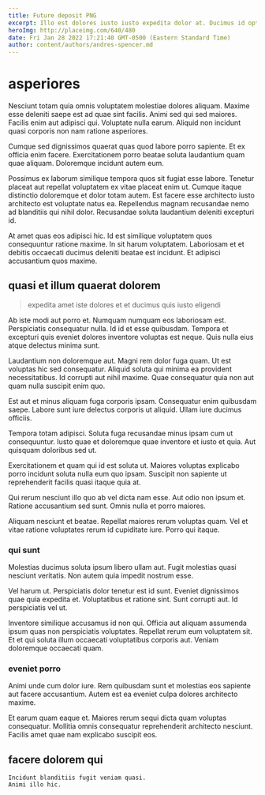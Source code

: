 ```yaml
---
title: Future deposit PNG
excerpt: Illo est dolores iusto iusto expedita dolor at. Ducimus id optio dolorem dicta dolores harum sapiente impedit. Voluptates praesentium harum debitis fugit.
heroImg: http://placeimg.com/640/480
date: Fri Jan 28 2022 17:21:40 GMT-0500 (Eastern Standard Time)
author: content/authors/andres-spencer.md
---
```

# asperiores

Nesciunt totam quia omnis voluptatem molestiae dolores aliquam. Maxime esse deleniti saepe est ad quae sint facilis. Animi sed qui sed maiores. Facilis enim aut adipisci qui. Voluptate nulla earum. Aliquid non incidunt quasi corporis non nam ratione asperiores.
  
Cumque sed dignissimos quaerat quas quod labore porro sapiente. Et ex officia enim facere. Exercitationem porro beatae soluta laudantium quam quae aliquam. Doloremque incidunt autem eum.
  
Possimus ex laborum similique tempora quos sit fugiat esse labore. Tenetur placeat aut repellat voluptatem ex vitae placeat enim ut. Cumque itaque distinctio doloremque et dolor totam autem. Est facere esse architecto iusto architecto est voluptate natus ea. Repellendus magnam recusandae nemo ad blanditiis qui nihil dolor. Recusandae soluta laudantium deleniti excepturi id.
  
At amet quas eos adipisci hic. Id est similique voluptatem quos consequuntur ratione maxime. In sit harum voluptatem. Laboriosam et et debitis occaecati ducimus deleniti beatae est incidunt. Et adipisci accusantium quos maxime.

## quasi et illum quaerat dolorem

> expedita amet iste dolores et et ducimus quis iusto eligendi

Ab iste modi aut porro et. Numquam numquam eos laboriosam est. Perspiciatis consequatur nulla. Id id et esse quibusdam. Tempora et excepturi quis eveniet dolores inventore voluptas est neque. Quis nulla eius atque delectus minima sunt.
  
Laudantium non doloremque aut. Magni rem dolor fuga quam. Ut est voluptas hic sed consequatur. Aliquid soluta qui minima ea provident necessitatibus. Id corrupti aut nihil maxime. Quae consequatur quia non aut quam nulla suscipit enim quo.
  
Est aut et minus aliquam fuga corporis ipsam. Consequatur enim quibusdam saepe. Labore sunt iure delectus corporis ut aliquid. Ullam iure ducimus officiis.
  
Tempora totam adipisci. Soluta fuga recusandae minus ipsam cum ut consequuntur. Iusto quae et doloremque quae inventore et iusto et quia. Aut quisquam doloribus sed ut.
  
Exercitationem et quam qui id est soluta ut. Maiores voluptas explicabo porro incidunt soluta nulla eum quo ipsam. Suscipit non sapiente ut reprehenderit facilis quasi itaque quia at.
  
Qui rerum nesciunt illo quo ab vel dicta nam esse. Aut odio non ipsum et. Ratione accusantium sed sunt. Omnis nulla et porro maiores.
  
Aliquam nesciunt et beatae. Repellat maiores rerum voluptas quam. Vel et vitae ratione voluptates rerum id cupiditate iure. Porro qui itaque.

### qui sunt

Molestias ducimus soluta ipsum libero ullam aut. Fugit molestias quasi nesciunt veritatis. Non autem quia impedit nostrum esse.
  
Vel harum ut. Perspiciatis dolor tenetur est id sunt. Eveniet dignissimos quae quia expedita et. Voluptatibus et ratione sint. Sunt corrupti aut. Id perspiciatis vel ut.
  
Inventore similique accusamus id non qui. Officia aut aliquam assumenda ipsum quas non perspiciatis voluptates. Repellat rerum eum voluptatem sit. Et et qui soluta illum occaecati voluptatibus corporis aut. Veniam doloremque occaecati quam.

### eveniet porro

Animi unde cum dolor iure. Rem quibusdam sunt et molestias eos sapiente aut facere accusantium. Autem est ea eveniet culpa dolores architecto maxime.
  
Et earum quam eaque et. Maiores rerum sequi dicta quam voluptas consequatur. Mollitia omnis consequatur reprehenderit architecto nesciunt. Facilis amet quae nam explicabo suscipit eos.

## facere dolorem qui

```text
Incidunt blanditiis fugit veniam quasi.
Animi illo hic.
```

